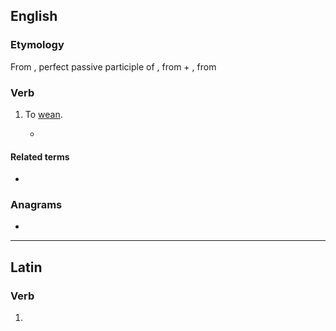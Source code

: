 ==English==

===Etymology===
From {{etyl|la|en}} {{m|la|ablactātus}}, perfect passive participle of {{m|la|ablactō||wean}}, from {{m|la|ab}} + {{m|la|lactō||suckle}}, from {{m|la|lac||milk}}

===Verb===
{{en-verb|ablactat}}

# {{lb|en|rare}} To [[wean]].
#* {{quote-book|title=Edible Medicinal And Non-Medicinal Plants|volume=4|author=T. K. Lim|passage=Clausenamide (p.o., consecutive days) increased the density of hippocampal synapses and the number of mossy nerve fibre buddings in '''ablactated''' mice and adult rats (Zhang et al. 2001).|year=2012}}

====Related terms====
* {{l|en|ablactation}}

===Anagrams===
* {{anagrams|en|cabaletta}}

----

==Latin==

===Verb===
{{la-verb-form|ablactāte}}

# {{inflection of|ablactō||2|p|pres|actv|impr|lang=la}}